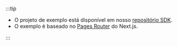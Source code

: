 :::tip

- O projeto de exemplo está disponível em nosso [repositório SDK](https://github.com/logto-io/js/tree/master/packages/next-sample).
- O exemplo é baseado no [Pages Router](https://nextjs.org/docs/pages) do Next.js.

:::
